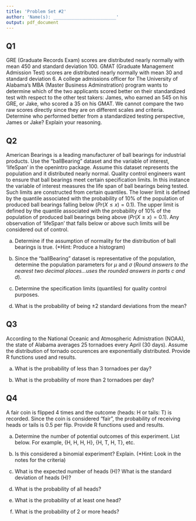 ```yaml
---
title: 'Problem Set #2'
author: 'Name(s): ________________________'
output: pdf_document
---
```


## Q1

GRE (Graduate Records Exam) scores are distributed nearly normally with mean 450 and standard deviation 100. GMAT (Graduate Management Admission Test) scores are distributed nearly normally with mean 30 and standard deviation 6. A college admissions officer for The University of Alabama's MBA (Master Business Adminstration) program wants to determine which of the two applicants scored better on their standardized test with respect to the other test takers: James, who earned an 545 on his GRE, or Jake, who scored a 35 on his
GMAT.  We cannot compare the two raw scores directly since they are on different scales and criteria.  Determine who performed better from a standardized testing perspective, James or Jake?  Explain your reasoning.

## Q2

American Bearings is a leading manufacturer of ball bearings for industrial products.  Use the "ballBearing" dataset and the variable of interest, 'lifeSpan' in the openintro package.  Assume this dataset represents the population and it distributed nearly normal. Quality control engineers want to ensure that ball bearings meet certain specification limits.  In this instance the variable of interest measures the life span of ball bearings being tested.  Such limits are constructed from certain quantiles.  The lower limit is defined by the quantile associated with the probability of 10% of the population of produced ball bearings falling below ($Pr(X \leq x) = 0.1$). The upper limit is defined by the quantile associated with the probability of 10% of the population of produced ball bearings being above ($Pr(X \geq x) = 0.1$). Any observation of 'lifeSpan' that falls below or above such limits will be considered out of control.

a) Determine if the assumption of normality for the distribution of ball bearings is true.  (*Hint: Produce a histogram)

b) Since the "ballBearing" dataset is representative of the population, determine the population parameters for $\mu$ and $\sigma$ (*Round answers to the nearest two decimal places...uses the rounded answers in parts c and d*).

c) Determine the specification limits (quantiles) for quality control purposes.

d) What is the probability of being $\pm 2$ standard deviations from the mean?


## Q3

According to the National Oceanic and Atmospheric Admistration (NOAA), the state of Alabama averages 25 tornadoes every April (30 days). Assume the distribution of tornado occurences are exponentially distributed.  Provide R functions used and results.

a) What is the probability of less than 3 tornadoes per day?

b) What is the probability of more than 2 tornadoes per day?



## Q4

A fair coin is flipped 4 times and the outcome (heads: H or tails: T) is recorded.  Since the coin is considered "fair", the probability of receiving heads or tails is 0.5 per flip.  Provide R functions used and results.

a) Determine the number of potential outcomes of this experiment.  List below.  For example, {H, H, H, H}, {H, T, H, T}, etc.

b) Is this considered a binomial experiment?  Explain. (*Hint: Look in the notes for the criteria)

c) What is the expected number of heads (H)?  What is the standard deviation of heads (H)?

d) What is the probability of all heads?

e) What is the probability of at least one head?

f) What is the probability of 2 or more heads?




